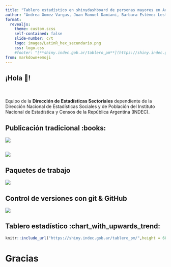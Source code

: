 ```yaml
---
title: "Tablero estadístico en shinydashboard de personas mayores en Argentina"
author: "Andrea Gomez Vargas, Juan Manuel Damiani, Barbara Estévez Leston y Leandro Olivo"
format:
  revealjs: 
    theme: custom.scss
    self-contained: false
    slide-number: c/t
    logo: images/LatinR_hex_secundario.png
    css: logo.css
    #footer: "[**shiny.indec.gob.ar/tablero_pm**](https://shiny.indec.gob.ar/tablero_pm/)"
from: markdown+emoji
---
```


## ¡Hola 👋!


<br>
<br>
Equipo de la **Dirección de Estadísticas Sectoriales** dependiente de la Dirección Nacional de Estadísticas Sociales y de Población del Instituto Nacional de Estadística y Censos de la República Argentina (INDEC). 




## Publicación tradicional :books:

![](images/dosierspm.png)

## 

![](images/dosier_fisico.png)

## Paquetes de trabajo 

![](images/paquetes.png)


## Control de versiones con git & GitHub


![](images/git.png)


## Tablero estadístico  :chart_with_upwards_trend:


```r
knitr::include_url("https://shiny.indec.gob.ar/tablero_pm/",height = 600)
```


# Gracias


